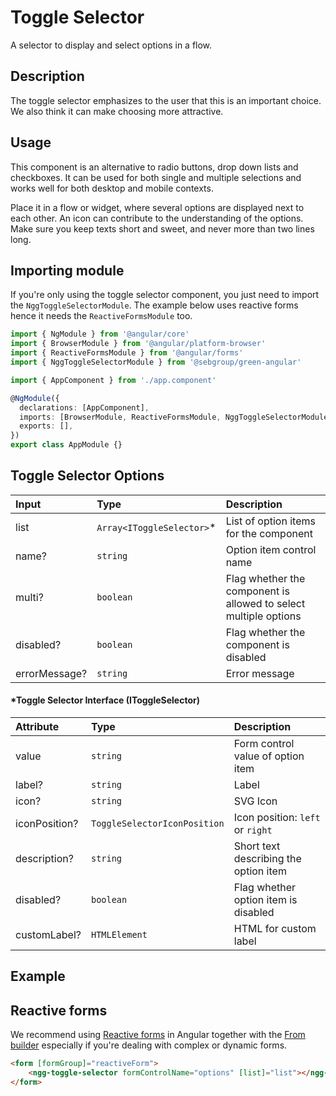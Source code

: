 
# Toggle Selector

A selector to display and select options in a flow.

## Description 

The toggle selector emphasizes to the user that this is an important choice. We also think it can make choosing more attractive.

## Usage

This component is an alternative to radio buttons, drop down lists and checkboxes. It can be used for both single and multiple selections and works well for both desktop and mobile contexts.

Place it in a flow or widget, where several options are displayed next to each other. An icon can contribute to the understanding of the options. Make sure you keep texts short and sweet, and never more than two lines long.

## Importing module

If you're only using the toggle selector component, you just need to import the `NggToggleSelectorModule`. The example below uses reactive forms hence it needs the `ReactiveFormsModule` too.

```typescript
import { NgModule } from '@angular/core'
import { BrowserModule } from '@angular/platform-browser'
import { ReactiveFormsModule } from '@angular/forms'
import { NggToggleSelectorModule } from '@sebgroup/green-angular'

import { AppComponent } from './app.component'

@NgModule({
  declarations: [AppComponent],
  imports: [BrowserModule, ReactiveFormsModule, NggToggleSelectorModule],
  exports: [],
})
export class AppModule {}
```

## Toggle Selector Options

|Input|Type|Description|
|:--------|:----------|:------|
|list|`Array<IToggleSelector>`*|List of option items for the component|
|name?|`string`|Option item control name|
|multi?|`boolean`|Flag whether the component is allowed to select multiple options|
|disabled?|`boolean`|Flag whether the component is disabled|
|errorMessage?|`string`|Error message|

#### *Toggle Selector Interface (IToggleSelector)

|Attribute|Type|Description|
|:--------|:----------|:------|
|value|`string`|Form control value of option item|
|label?|`string`|Label|
|icon?|`string`|SVG Icon|
|iconPosition?|`ToggleSelectorIconPosition`|Icon position: `left` or `right`|
|description?|`string`|Short text describing the option item|
|disabled?|`boolean`|Flag whether option item is disabled|
|customLabel?|`HTMLElement`|HTML for custom label|

## Example

<Canvas>
  <Story id="components-toggle-selector--default"/>
</Canvas>

## Reactive forms
We recommend using <a href="https://angular.io/guide/reactive-forms" target="_blank">Reactive forms</a> in Angular together with the <a href="https://angular.io/api/forms/FormBuilder" target="_blank">From builder</a> especially if you're dealing with complex or dynamic forms.

```html
<form [formGroup]="reactiveForm">
    <ngg-toggle-selector formControlName="options" [list]="list"></ngg-toggle-selector>
</form>
```
